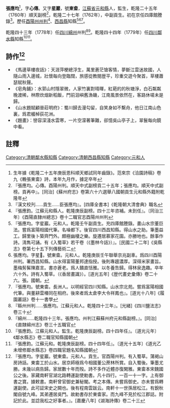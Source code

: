 {{明清人物信息框
| 姓名 = 張應均
| 原名 = 
| 圖片名稱=  
| 圖片大小 = 220px
| 圖片說明 =  
| 最高職務 = [[四川|四川]][[鄰水縣知縣|鄰水縣知縣]]
| 國家 = 大清
| 爵位 =
| 籍貫 = [[江蘇省|江蘇省]][[元和縣|元和縣]]
| 族裔 =  
| 旗籍 =  
| 字號 = 字心傳。號東畬
| 諡號 = 
| 出生日期 = 
| 出生地點 =
| 逝世日期 =  
| 逝世地點 = 
| 墓葬 = 
| 配偶 =  
| 親屬 = 先祖宋魏國公[[張浚|張浚]]
| 出身 = 
*  乾隆二十五年順天副榜
| 經歷 = 
| 著作 =  
* 《張應均入蜀草》<ref>『張應均入蜀草。字心傳。號東畬。乾隆庚辰副貢。官酉陽州判。案應均同治府志誤應筠今正』。[民國二十二年]《吳縣志》卷第五十八上藝文考四元和縣</ref>
}}
'''張應均'''{{BD|1737年||1798年||}}<ref>生年據《乾隆二十五年庚辰恩科順天鄉試同年齒錄》。范來宗《洽園詩稿》卷九《輓張東畬》詩，本年九月作，據定卒年</ref>，字'''心傳'''。又字'''星巖'''，號'''東畬'''，[[江蘇省|江蘇省]][[元和縣|元和縣]]人，監生，乾隆二十五年（1760年）順天副榜<ref>『張應均。心傳。酉陽州判。順天中式副榜貢二十五年；張應均。順天中式副榜。貢再中』。[同治]《蘇州府志》卷第六十六選舉八國朝貢生元和縣外籍附乾隆年</ref>，乾隆二十七年（1762年），中副貢生。初在京任四庫館謄錄<ref>『漢文校刋……貢生……臣張應均』。[四庫全書本]《乾隆朝大清會典》職名</ref>。歷任[[酉陽州|酉陽州]][[州判|州判]]<ref>『張應鈞。江蘇元和縣人。乾隆庚辰副榜。四十三年咨補。未到任』。〔同治三年〕《酉陽直隸州總志》卷十二職官志酉陽州州判</ref>、[[西昌縣|西昌縣]]知縣<ref>『張應均。字星巖。元和人。乾隆壬午副貢生。充四庫館謄錄。畫山水宗董巨法。嘗爲富陽相國代筆。名噪都下。後官四川西昌知縣。得山水之助。筆墨益工。歸里後卜築齊門外。頗極幽棲之樂。旋遷居慕家花園。亦勝地也。餘事作詩。淸雋可誦。有《入蜀草》若干卷（《墨林今話》）』。[民國二十二年]《吳縣志》卷第七十五下列傳藝術二</ref><ref>張應均。字星𦆑。號東畬。元和人。乾隆庚辰壬午聯舉京兆副車。爲四川酉陽州判。署西昌知縣。山水得富陽董邦達指授。後則專趨濃厚。深得米家畫旨。墨梅髣髴陳嘉言。書亦蒼老。爲人贛直恬雅。以冬養吿歸。得林泉逸趣。卒年六十外。詩有入蜀草。（《香居畫識》）。[道光五年]《歴代畫史彚傳》卷二十六。張。國朝。</ref><ref>『張應均。號東畬。長洲人。以明經官四川知縣。山水宗北苑。嘗爲富陽相國代筆。與董耕雲椿同在相府。後來者爲太倉李大令祥鳳也』。[道光十八年]《履園叢話》卷十一書學</ref>。

乾隆四十三年（1778年）任[[四川|四川]][[綿州|綿州]]州判<ref>『緜州州判……張應均。江蘇元和人。乾隆四十三年』。[光緒]《四川鹽法志》卷三十</ref><ref>『綿州……乾隆四十三年。張應均。州判江蘇蘇州府元和縣副榜。』。[同治]《直隸綿州志》卷三十五職官</ref>。乾隆四十四年（1779年）任[[四川|四川]][[鄰水縣|鄰水縣]]知縣<ref>『張應鈞。江蘇元和人。監生。乾隆庚辰副榜。四十四年任』。〔道光元年〕《鄰水縣志》卷二職官知縣國朝</ref><ref>『張應鈞。江蘇元和。乾隆庚辰副榜。四十四年任』。〔道光十五年〕《道光乙未增修鄰水縣志》卷四職官題名知縣國朝</ref>。

== 詩作<ref>『張應均。字星巖。號東畬。元和人。貢生。官酉陽州判。有入蜀草。蒲褐山房詩話。東畬工於山水。居京師極爲今相國董公蔗林所賞。自入蜀後。筆墨尤勝。未幾以病告歸。家居數十年而歿。詩不多作近體亦復閑雅。東畬本宋魏國公之後。家藏南軒官湖北路轉運副使勅書。凡十四行。一百一十一字。上有御書之寶。據敕書。南軒曾官御史兼秘閣。考之本傳。未嘗爲御史。亦未嘗爲轉運副使。此可証宋史之闕也。後有程南雲跋云。南軒十一世孫居松江。有銳秋閣自號九峰。其弟遷居吳門。故勅書存於東畬家。而九峰不見於松江郡誌。附記於此。並諗我松之好事者。』。[嘉慶八年]《湖海詩傳》卷二十三</ref> ==
* 《馬邊草樓夜話》：天涯萍梗總浮生，萬里蒼茫愴客情，夢斷江雲迷故國，人隨山雨入邊城，壯懷每向登臨闊，旅感從教閱歴平，珍重交遊今聚首，草樓蕭瑟賦秋聲。
* 《皂角鋪》：水郭山村隱翠微，人家竹裏對晴暉，紅葩的的秋塘淨，白石粼粼晚渡稀，林際炊烟新稻飯，門前洄嶼舊漁磯，江南風景依然在，客路休嗟未是歸。
* 《山水題賦顧晉莊明府》：蜀川歸去漫勾留，自笑身如不繫舟，他日江南山色裏，爲君艤棹荻花洲。
* 《題畫》：巒容深淺水雲寒，一片空濛著筆難，郤憶吳山亭子上，翠鬟每向鏡中看。

==註釋==
{{reflist}}
{{鄰水縣知縣}}
[[Category:清朝鄰水縣知縣|Category:清朝鄰水縣知縣]]
[[Category:清朝西昌縣知縣|Category:清朝西昌縣知縣]]
[[Category:元和人|Category:元和人]]